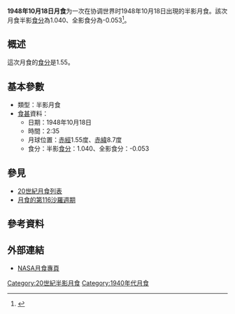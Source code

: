 {{Notability|time=2022-05-10T08:09:41+00:00}}
{{Infobox lunar eclipse
| date        = 1948年10月18日
| time        = 2:35
| nature     = 半影月食
| saros       = 116
| gamma           = -1.025
| magnitude      = 半影食分：1.040<br/>全影食分：-0.053
| par_duration   = 
| tot_duration    = 
| chart               = Lunar eclipse chart close-1948Oct18.png
}}
'''1948年10月18日月食'''为一次在协调世界时1948年10月18日出現的半影月食。該次月食半影[[食分|食分]]為1.040、全影食分為-0.053<ref name="nasa_catalog_list">{{cite web|url=http://eclipse.gsfc.nasa.gov/LEcat/LE1901-2000.html|title=Lunar Eclipses: 1901 to 2000|language=en|publisher=[[NASA|NASA]]|archiveurl=https://web.archive.org/web/20080331031357/http://eclipse.gsfc.nasa.gov/LEcat/LE1901-2000.html|archivedate=2008-03-31|deadurl=yes|accessdate=2016-09-10}}</ref>。

== 概述 ==
這次月食的[[食分|食分]]是1.55。

== 基本參數 ==
{{NoteUTC}}
* 類型：半影月食
*[[食甚|食甚]]資料：
** 日期：1948年10月18日
** 時間：2:35
** 月球位置：[[赤經|赤經]]1.55度、[[赤緯|赤緯]]8.7度
** 食分：半影[[食分|食分]]：1.040、全影食分：-0.053


== 參見 ==
{{portal box|天文學}}
* [[20世紀月食列表|20世紀月食列表]]
* [[月食的第116沙羅週期|月食的第116沙羅週期]]

== 參考資料 ==
{{reflist}}

== 外部連結 ==
* [http://eclipse.gsfc.nasa.gov/lunar.html NASA月食專頁]{{Wayback|url=http://eclipse.gsfc.nasa.gov/lunar.html |date=20181231235927 }}{{en icon}}
{{Lunar-eclipse-stub}}
{{月食}}

[[Category:20世紀半影月食|Category:20世紀半影月食]]
[[Category:1940年代月食|Category:1940年代月食]]